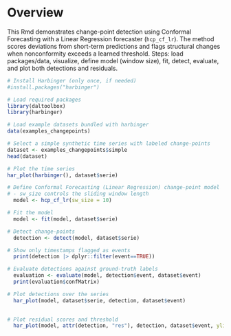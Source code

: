 # Overview

This Rmd demonstrates change-point detection using Conformal Forecasting with a Linear Regression forecaster (`hcp_cf_lr`). The method scores deviations from short-term predictions and flags structural changes when nonconformity exceeds a learned threshold. Steps: load packages/data, visualize, define model (window size), fit, detect, evaluate, and plot both detections and residuals.

```r
# Install Harbinger (only once, if needed)
#install.packages("harbinger")
```

```r
# Load required packages
library(daltoolbox)
library(harbinger) 
```

```r
# Load example datasets bundled with harbinger
data(examples_changepoints)
```

```r
# Select a simple synthetic time series with labeled change-points
dataset <- examples_changepoints$simple
head(dataset)
```

```r
# Plot the time series
har_plot(harbinger(), dataset$serie)
```

```r
# Define Conformal Forecasting (Linear Regression) change-point model
# - sw_size controls the sliding window length
  model <- hcp_cf_lr(sw_size = 10)
```

```r
# Fit the model
  model <- fit(model, dataset$serie)
```

```r
# Detect change-points
  detection <- detect(model, dataset$serie)
```

```r
# Show only timestamps flagged as events
  print(detection |> dplyr::filter(event==TRUE))
```

```r
# Evaluate detections against ground-truth labels
  evaluation <- evaluate(model, detection$event, dataset$event)
  print(evaluation$confMatrix)
```

```r
# Plot detections over the series
  har_plot(model, dataset$serie, detection, dataset$event)
  
```

```r
# Plot residual scores and threshold
  har_plot(model, attr(detection, "res"), detection, dataset$event, yline = attr(detection, "threshold"))
```

